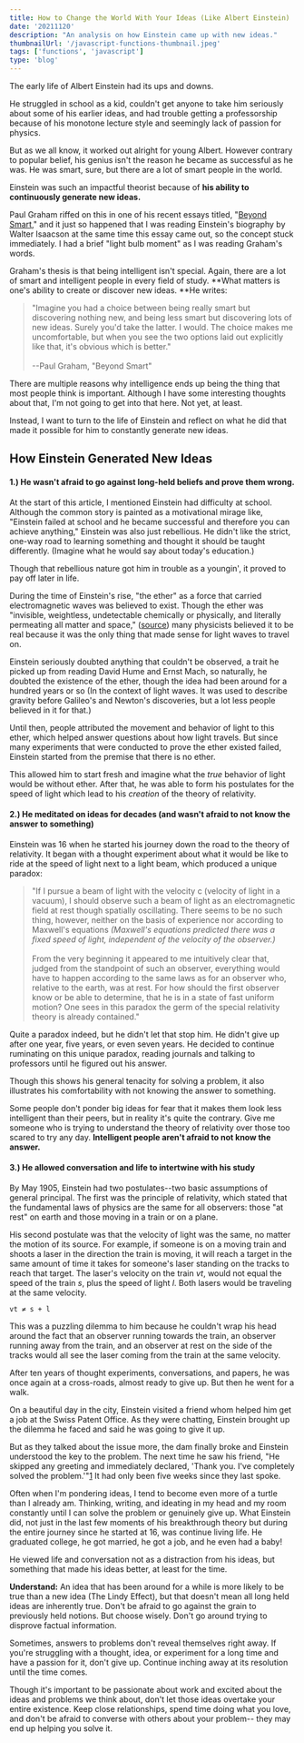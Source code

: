 ```yaml
---
title: How to Change the World With Your Ideas (Like Albert Einstein)
date: '20211120'
description: "An analysis on how Einstein came up with new ideas."
thumbnailUrl: '/javascript-functions-thumbnail.jpeg'
tags: ['functions', 'javascript']
type: 'blog'
---
```



The early life of Albert Einstein had its ups and downs.

He struggled in school as a kid, couldn't get anyone to take him seriously about some of his earlier ideas, and had trouble getting a professorship because of his monotone lecture style and seemingly lack of passion for physics.

But as we all know, it worked out alright for young Albert. However contrary to popular belief, his genius isn't the reason he became as successful as he was. He was smart, sure, but there are a lot of smart people in the world.

Einstein was such an impactful theorist because of **his ability to continuously generate new ideas.**

Paul Graham riffed on this in one of his recent essays titled, "[Beyond Smart](http://paulgraham.com/smart.html)," and it just so happened that I was reading Einstein's biography by Walter Isaacson at the same time this essay came out, so the concept stuck immediately. I had a brief "light bulb moment" as I was reading Graham's words.

Graham's thesis is that being intelligent isn't special. Again, there are a lot of smart and intelligent people in every field of study. **What matters is one's ability to create or discover new ideas. **He writes:

> "Imagine you had a choice between being really smart but discovering nothing new, and being less smart but discovering lots of new ideas. Surely you'd take the latter. I would. The choice makes me uncomfortable, but when you see the two options laid out explicitly like that, it's obvious which is better."\
>\
> --Paul Graham, "Beyond Smart"

There are multiple reasons why intelligence ends up being the thing that most people think is important. Although I have some interesting thoughts about that, I'm not going to get into that here. Not yet, at least.

Instead, I want to turn to the life of Einstein and reflect on what he did that made it possible for him to constantly generate new ideas.

How Einstein Generated New Ideas
--------------------------------

#### 1.) He wasn't afraid to go against long-held beliefs and prove them wrong.

At the start of this article, I mentioned Einstein had difficulty at school. Although the common story is painted as a motivational mirage like, "Einstein failed at school and he became successful and therefore you can achieve anything," Einstein was also just rebellious. He didn't like the strict, one-way road to learning something and thought it should be taught differently. (Imagine what he would say about today's education.)

Though that rebellious nature got him in trouble as a youngin', it proved to pay off later in life.

During the time of Einstein's rise, "the ether" as a force that carried electromagnetic waves was believed to exist. Though the ether was "invisible, weightless, undetectable chemically or physically, and literally permeating all matter and space," ([source](https://www.britannica.com/science/ether-theoretical-substance)) many physicists believed it to be real because it was the only thing that made sense for light waves to travel on.

Einstein seriously doubted anything that couldn't be observed, a trait he picked up from reading David Hume and Ernst Mach, so naturally, he doubted the existence of the ether, though the idea had been around for a hundred years or so (In the context of light waves. It was used to describe gravity before Galileo's and Newton's discoveries, but a lot less people believed in it for that.)

Until then, people attributed the movement and behavior of light to this ether, which helped answer questions about how light travels. But since many experiments that were conducted to prove the ether existed failed, Einstein started from the premise that there is no ether.

This allowed him to start fresh and imagine what the *true* behavior of light would be without ether. After that, he was able to form his postulates for the speed of light which lead to his *creation* of the theory of relativity.

#### 2.) He meditated on ideas for decades (and wasn't afraid to not know the answer to something)

Einstein was 16 when he started his journey down the road to the theory of relativity. It began with a thought experiment about what it would be like to ride at the speed of light next to a light beam, which produced a unique paradox:

> "If I pursue a beam of light with the velocity c (velocity of light in a vacuum), I should observe such a beam of light as an electromagnetic field at rest though spatially oscillating. There seems to be no such thing, however, neither on the basis of experience nor according to Maxwell's equations *(Maxwell's equations predicted there was a fixed speed of light, independent of the velocity of the observer.)*\
>\
> From the very beginning it appeared to me intuitively clear that, judged from the standpoint of such an observer, everything would have to happen according to the same laws as for an observer who, relative to the earth, was at rest. For how should the first observer know or be able to determine, that he is in a state of fast uniform motion? One sees in this paradox the germ of the special relativity theory is already contained."

Quite a paradox indeed, but he didn't let that stop him. He didn't give up after one year, five years, or even seven years. He decided to continue ruminating on this unique paradox, reading journals and talking to professors until he figured out his answer.

Though this shows his general tenacity for solving a problem, it also illustrates his comfortability with not knowing the answer to something.

Some people don't ponder big ideas for fear that it makes them look less intelligent than their peers, but in reality it's quite the contrary. Give me someone who is trying to understand the theory of relativity over those too scared to try any day. **Intelligent people aren't afraid to not know the answer.**

#### 3.) He allowed conversation and life to intertwine with his study

By May 1905, Einstein had two postulates--two basic assumptions of general principal. The first was the principle of relativity, which stated that the fundamental laws of physics are the same for all observers: those "at rest" on earth and those moving in a train or on a plane.

His second postulate was that the velocity of light was the same, no matter the motion of its source. For example, if someone is on a moving train and shoots a laser in the direction the train is moving, it will reach a target in the same amount of time it takes for someone's laser standing on the tracks to reach that target. The laser's velocity on the train *vt*, would not equal the speed of the train *s*, plus the speed of light *l*. Both lasers would be traveling at the same velocity.

```
vt ≠ s + l
```

This was a puzzling dilemma to him because he couldn't wrap his head around the fact that an observer running towards the train, an observer running away from the train, and an observer at rest on the side of the tracks would all see the laser coming from the train at the same velocity.

After ten years of thought experiments, conversations, and papers, he was once again at a cross-roads, almost ready to give up. But then he went for a walk.

On a beautiful day in the city, Einstein visited a friend whom helped him get a job at the Swiss Patent Office. As they were chatting, Einstein brought up the dilemma he faced and said he was going to give it up.

But as they talked about the issue more, the dam finally broke and Einstein understood the key to the problem. The next time he saw his friend, "He skipped any greeting and immediately declared, 'Thank you. I've completely solved the problem.'"[1](https://daltonsbookshelf.substack.com/p/what-made-einstein-special#footnote-1) It had only been five weeks since they last spoke.

Often when I'm pondering ideas, I tend to become even more of a turtle than I already am. Thinking, writing, and ideating in my head and my room constantly until I can solve the problem or genuinely give up. What Einstein did, not just in the last few moments of his breakthrough theory but during the entire journey since he started at 16, was continue living life. He graduated college, he got married, he got a job, and he even had a baby!

He viewed life and conversation not as a distraction from his ideas, but something that made his ideas better, at least for the time.

**Understand:** An idea that has been around for a while is more likely to be true than a new idea (The Lindy Effect), but that doesn't mean all long held ideas are inherently true. Don't be afraid to go against the grain to previously held notions. But choose wisely. Don't go around trying to disprove factual information.

Sometimes, answers to problems don't reveal themselves right away. If you're struggling with a thought, idea, or experiment for a long time and have a passion for it, don't give up. Continue inching away at its resolution until the time comes.

Though it's important to be passionate about work and excited about the ideas and problems we think about, don't let those ideas overtake your entire existence. Keep close relationships, spend time doing what you love, and don't be afraid to converse with others about your problem-- they may end up helping you solve it.
